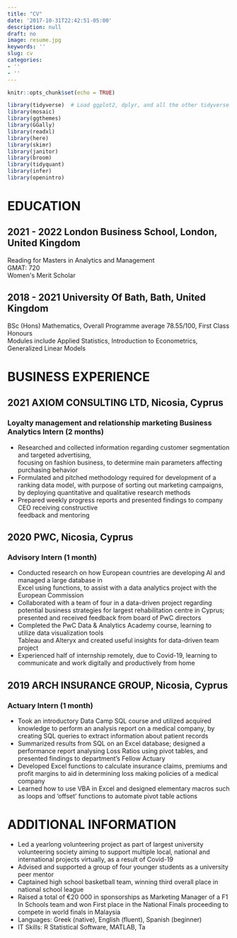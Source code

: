 ```yaml
---
title: "CV"
date: '2017-10-31T22:42:51-05:00'
description: null
draft: no
image: resume.jpg
keywords: ''
slug: cv
categories:
- ''
- ''
---
```


```r
knitr::opts_chunk$set(echo = TRUE)
```

```r
library(tidyverse)  # Load ggplot2, dplyr, and all the other tidyverse packages
library(mosaic)
library(ggthemes)
library(GGally)
library(readxl)
library(here)
library(skimr)
library(janitor)
library(broom)
library(tidyquant)
library(infer)
library(openintro)
```


# EDUCATION   

## 2021 - 2022	London Business School, London, United Kingdom  
Reading for Masters in Analytics and Management   
GMAT: 720   
Women\'s Merit Scholar   

## 2018 - 2021	University Of Bath, Bath, United Kingdom   
BSc (Hons) Mathematics, Overall Programme average 78.55/100, First Class Honours   
Modules include Applied Statistics, Introduction to Econometrics, Generalized Linear Models   

# BUSINESS EXPERIENCE 

## 2021 AXIOM CONSULTING LTD, Nicosia, Cyprus   
### Loyalty management and relationship marketing Business Analytics Intern (2 months)   


-	Researched and collected information regarding customer segmentation and targeted advertising,   
focusing on fashion business, to determine main parameters affecting purchasing behavior
-	Formulated and pitched methodology required for development of a ranking data model, with purpose of    sorting out marketing campaigns, by deploying quantitative and qualitative research methods
-	Prepared weekly progress reports and presented findings to company CEO receiving constructive   
feedback and mentoring


## 2020	PWC, Nicosia, Cyprus \n
### Advisory Intern (1 month) \n


-	Conducted research on how European countries are developing AI and managed a large database in    
Excel using functions, to assist with a data analytics project with the European Commission
-	Collaborated with a team of four in a data-driven project regarding potential business strategies for    largest rehabilitation centre in Cyprus; presented and received feedback from board of PwC directors
-	Completed the PwC Data & Analytics Academy course, learning to utilize data visualization tools   
Tableau and Alteryx and created useful insights for data-driven team project
- Experienced half of internship remotely, due to Covid-19, learning to communicate and work digitally and    productively from home

## 2019	ARCH INSURANCE GROUP, Nicosia, Cyprus 
### Actuary Intern (1 month) 


-	Took an introductory Data Camp SQL course and utilized acquired knowledge to perform an analysis report on a medical company, by creating SQL queries to extract information about patient records
-	Summarized results from SQL on an Excel database; designed a performance report analysing Loss Ratios using pivot tables, and presented findings to department's Fellow Actuary
-	Developed Excel functions to calculate insurance claims, premiums and profit margins to aid in determining loss making policies of a medical company
-	Learned how to use VBA in Excel and designed elementary macros such as loops and 'offset' functions to automate pivot table actions
   

# ADDITIONAL INFORMATION \n
-	Led a yearlong volunteering project as part of largest university volunteering society aiming to support multiple local, national and international projects virtually, as a result of Covid-19
-	Advised and supported a group of four younger students as a university peer mentor
-	Captained high school basketball team, winning third overall place in national school league
-	Raised a total of €20 000 in sponsorships as Marketing Manager of a F1 In Schools team and won First place in the National Finals proceeding to compete in world finals in Malaysia
-	Languages: Greek (native), English (fluent), Spanish (beginner)
-	IT Skills: R Statistical Software, MATLAB, Ta
